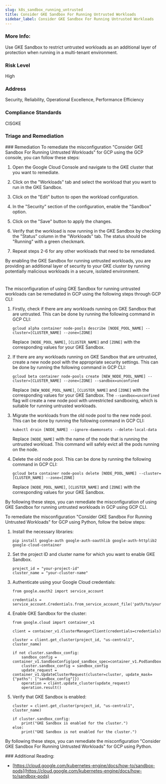 ```yaml
---
slug: k8s_sandbox_running_untrusted
title: Consider GKE Sandbox For Running Untrusted Workloads
sidebar_label: Consider GKE Sandbox For Running Untrusted Workloads
---
```


### More Info:

Use GKE Sandbox to restrict untrusted workloads as an additional layer of protection when running in a multi-tenant environment.

### Risk Level

High

### Address

Security, Reliability, Operational Excellence, Performance Efficiency

### Compliance Standards

CISGKE


### Triage and Remediation
<Tabs>
<Tab title='Remediation'>
### Remediation

<AccordionGroup>
<Accordion title='Using Console' defaultOpen='true'>
To remediate the misconfiguration "Consider GKE Sandbox For Running Untrusted Workloads" for GCP using the GCP console, you can follow these steps:

1. Open the Google Cloud Console and navigate to the GKE cluster that you want to remediate.

2. Click on the "Workloads" tab and select the workload that you want to run in the GKE Sandbox.

3. Click on the "Edit" button to open the workload configuration.

4. In the "Security" section of the configuration, enable the "Sandbox" option.

5. Click on the "Save" button to apply the changes.

6. Verify that the workload is now running in the GKE Sandbox by checking the "Status" column in the "Workloads" tab. The status should be "Running" with a green checkmark.

7. Repeat steps 2-6 for any other workloads that need to be remediated.

By enabling the GKE Sandbox for running untrusted workloads, you are providing an additional layer of security to your GKE cluster by running potentially malicious workloads in a secure, isolated environment.

#
</Accordion>

<Accordion title='Using CLI'>
The misconfiguration of using GKE Sandbox for running untrusted workloads can be remediated in GCP using the following steps through GCP CLI:

1. Firstly, check if there are any workloads running on GKE Sandbox that are untrusted. This can be done by running the following command in GCP CLI:

   ```
   gcloud alpha container node-pools describe [NODE_POOL_NAME] --cluster=[CLUSTER_NAME] --zone=[ZONE]
   ```

   Replace `[NODE_POOL_NAME]`, `[CLUSTER_NAME]` and `[ZONE]` with the corresponding values for your GKE Sandbox.

2. If there are any workloads running on GKE Sandbox that are untrusted, create a new node pool with the appropriate security settings. This can be done by running the following command in GCP CLI:

   ```
   gcloud beta container node-pools create [NEW_NODE_POOL_NAME] --cluster=[CLUSTER_NAME] --zone=[ZONE] --sandbox=unconfined
   ```

   Replace `[NEW_NODE_POOL_NAME]`, `[CLUSTER_NAME]` and `[ZONE]` with the corresponding values for your GKE Sandbox. The `--sandbox=unconfined` flag will create a new node pool with unrestricted sandboxing, which is suitable for running untrusted workloads.

3. Migrate the workloads from the old node pool to the new node pool. This can be done by running the following command in GCP CLI:

   ```
   kubectl drain [NODE_NAME] --ignore-daemonsets --delete-local-data
   ```

   Replace `[NODE_NAME]` with the name of the node that is running the untrusted workload. This command will safely evict all the pods running on the node.

4. Delete the old node pool. This can be done by running the following command in GCP CLI:

   ```
   gcloud beta container node-pools delete [NODE_POOL_NAME] --cluster=[CLUSTER_NAME] --zone=[ZONE]
   ```

   Replace `[NODE_POOL_NAME]`, `[CLUSTER_NAME]` and `[ZONE]` with the corresponding values for your GKE Sandbox.

By following these steps, you can remediate the misconfiguration of using GKE Sandbox for running untrusted workloads in GCP using GCP CLI.
</Accordion>

<Accordion title='Using Python'>
To remediate the misconfiguration "Consider GKE Sandbox For Running Untrusted Workloads" for GCP using Python, follow the below steps:

1. Install the necessary libraries:
   
   ```
   pip install google-auth google-auth-oauthlib google-auth-httplib2 google-cloud-container
   ```

2. Set the project ID and cluster name for which you want to enable GKE Sandbox. 

   ```
   project_id = "your-project-id"
   cluster_name = "your-cluster-name"
   ```

3. Authenticate using your Google Cloud credentials:

   ```
   from google.oauth2 import service_account
   
   credentials = service_account.Credentials.from_service_account_file('path/to/your/credentials.json')
   ```

4. Enable GKE Sandbox for the cluster:

   ```
   from google.cloud import container_v1
   
   client = container_v1.ClusterManagerClient(credentials=credentials)
   
   cluster = client.get_cluster(project_id, "us-central1", cluster_name)
   
   if not cluster.sandbox_config:
       sandbox_config = container_v1.SandboxConfig(pod_sandbox_spec=container_v1.PodSandboxConfig())
       cluster.sandbox_config = sandbox_config
       update_request = container_v1.UpdateClusterRequest(cluster=cluster, update_mask={"paths": ["sandbox_config"]})
       operation = client.update_cluster(update_request)
       operation.result()
   ```

5. Verify that GKE Sandbox is enabled:

   ```
   cluster = client.get_cluster(project_id, "us-central1", cluster_name)
   
   if cluster.sandbox_config:
       print("GKE Sandbox is enabled for the cluster.")
   else:
       print("GKE Sandbox is not enabled for the cluster.")
   ```

By following these steps, you can remediate the misconfiguration "Consider GKE Sandbox For Running Untrusted Workloads" for GCP using Python.
</Accordion>

</AccordionGroup>
</Tab>
</Tabs>
### Additional Reading:

- [https://cloud.google.com/kubernetes-engine/docs/how-to/sandbox-pods](https://cloud.google.com/kubernetes-engine/docs/how-to/sandbox-pods) 

